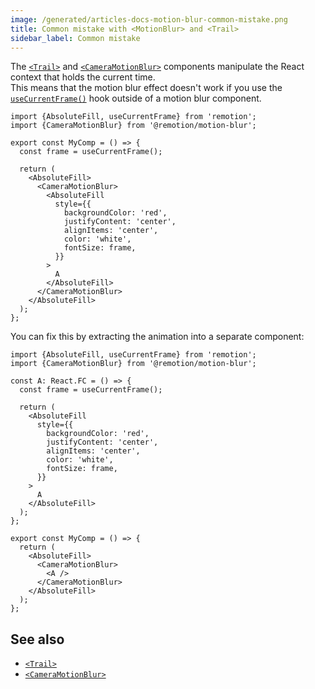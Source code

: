 ```yaml
---
image: /generated/articles-docs-motion-blur-common-mistake.png
title: Common mistake with <MotionBlur> and <Trail>
sidebar_label: Common mistake
---
```


The [`<Trail>`](/docs/motion-blur/trail) and [`<CameraMotionBlur>`](/docs/motion-blur/camera-motion-blur) components manipulate the React context that holds the current time.  
This means that the motion blur effect doesn't work if you use the [`useCurrentFrame()`](/docs/use-current-frame) hook outside of a motion blur component.

```tsx twoslash title="❌ Wrong - useCurrentFrame() outside of CameraMotionBlur"
import {AbsoluteFill, useCurrentFrame} from 'remotion';
import {CameraMotionBlur} from '@remotion/motion-blur';

export const MyComp = () => {
  const frame = useCurrentFrame();

  return (
    <AbsoluteFill>
      <CameraMotionBlur>
        <AbsoluteFill
          style={{
            backgroundColor: 'red',
            justifyContent: 'center',
            alignItems: 'center',
            color: 'white',
            fontSize: frame,
          }}
        >
          A
        </AbsoluteFill>
      </CameraMotionBlur>
    </AbsoluteFill>
  );
};
```

You can fix this by extracting the animation into a separate component:

```tsx twoslash title="✅ Correct - useCurrentFrame() inside the child component"
import {AbsoluteFill, useCurrentFrame} from 'remotion';
import {CameraMotionBlur} from '@remotion/motion-blur';

const A: React.FC = () => {
  const frame = useCurrentFrame();

  return (
    <AbsoluteFill
      style={{
        backgroundColor: 'red',
        justifyContent: 'center',
        alignItems: 'center',
        color: 'white',
        fontSize: frame,
      }}
    >
      A
    </AbsoluteFill>
  );
};

export const MyComp = () => {
  return (
    <AbsoluteFill>
      <CameraMotionBlur>
        <A />
      </CameraMotionBlur>
    </AbsoluteFill>
  );
};
```

## See also

- [`<Trail>`](/docs/motion-blur/trail)
- [`<CameraMotionBlur>`](/docs/motion-blur/camera-motion-blur)
